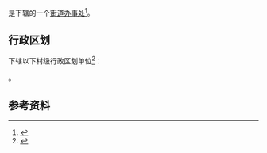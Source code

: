 {{中国乡级行政区|23/07/17/005/000}}

'''{{PAGENAMEBASE}}'''是{{PRC admin/fullname|23/07/17/005/000|3}}下辖的一个[[街道办事处|街道办事处]]<ref>{{PRC admin/ref sgc|{{PRC admin/parent|23/07/17/005/000}}}}</ref>。

== 行政区划 ==
{{PAGENAMEBASE}}下辖以下村级行政区划单位<ref>{{PRC admin/ref sgc|23/07/17/005/000}}</ref>：

{{PRC admin/children|23/07/17/005/000}}。

== 参考资料 ==
{{reflist}}

{{黑龙江行政区划小作品}}
{{PRC admin/navcat|23/07/17/005/000}}
